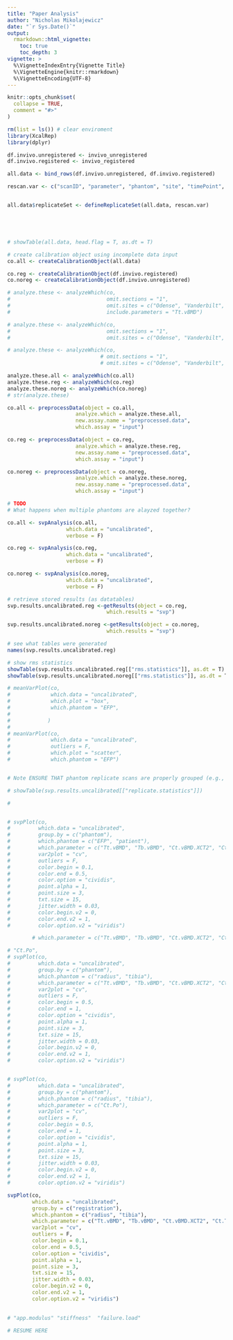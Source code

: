 ```yaml
---
title: "Paper Analysis"
author: "Nicholas Mikolajewicz"
date: "`r Sys.Date()`"
output: 
  rmarkdown::html_vignette:
    toc: true
    toc_depth: 3
vignette: >
  %\VignetteIndexEntry{Vignette Title}
  %\VignetteEngine{knitr::rmarkdown}
  %\VignetteEncoding{UTF-8}
---
```



```r
knitr::opts_chunk$set(
  collapse = TRUE,
  comment = "#>"
)
```


```r
rm(list = ls()) # clear enviroment
library(XcalRep)
library(dplyr)
```

```r

df.invivo.unregistered <- invivo_unregistered
df.invivo.registered <- invivo_registered

all.data <- bind_rows(df.invivo.unregistered, df.invivo.registered)

rescan.var <- c("scanID", "parameter", "phantom", "site", "timePoint", "registration")


all.data$replicateSet <- defineReplicateSet(all.data, rescan.var)





# showTable(all.data, head.flag = T, as.dt = T) 

```


```r
# create calibration object using incomplete data input
co.all <- createCalibrationObject(all.data)

co.reg <- createCalibrationObject(df.invivo.registered)
co.noreg <- createCalibrationObject(df.invivo.unregistered)

```




```r
# analyze.these <- analyzeWhich(co,
#                               omit.sections = "1",
#                               omit.sites = c("Odense", "Vanderbilt", "Aarhus", "Cambridge", "Southamptom", "WUSTL", "Baylor", "Paris", "Toronto", "Montreal", "Lyon"),
#                               include.parameters = "Tt.vBMD")

# analyze.these <- analyzeWhich(co,
#                               omit.sections = "1",
#                               omit.sites = c("Odense", "Vanderbilt", "Southamptom"))

# analyze.these <- analyzeWhich(co,
                              # omit.sections = "1",
                              # omit.sites = c("Odense", "Vanderbilt", "Aarhus"))

analyze.these.all <- analyzeWhich(co.all)
analyze.these.reg <- analyzeWhich(co.reg)
analyze.these.noreg <- analyzeWhich(co.noreg)
# str(analyze.these)
```




```r
co.all <- preprocessData(object = co.all, 
                      analyze.which = analyze.these.all, 
                      new.assay.name = "preprocessed.data",
                      which.assay = "input")

co.reg <- preprocessData(object = co.reg, 
                      analyze.which = analyze.these.reg, 
                      new.assay.name = "preprocessed.data",
                      which.assay = "input")

co.noreg <- preprocessData(object = co.noreg, 
                      analyze.which = analyze.these.noreg, 
                      new.assay.name = "preprocessed.data",
                      which.assay = "input")

# TODO
# What happens when multiple phantoms are alayzed together?
```




```r
co.all <- svpAnalysis(co.all, 
                   which.data = "uncalibrated",
                   verbose = F)

co.reg <- svpAnalysis(co.reg, 
                   which.data = "uncalibrated",
                   verbose = F)

co.noreg <- svpAnalysis(co.noreg, 
                   which.data = "uncalibrated",
                   verbose = F)
```


```r

# retrieve stored results (as datatables)
svp.results.uncalibrated.reg <-getResults(object = co.reg,
                                which.results = "svp")

svp.results.uncalibrated.noreg <-getResults(object = co.noreg,
                                which.results = "svp")

# see what tables were generated 
names(svp.results.uncalibrated.reg)

# show rms statistics
showTable(svp.results.uncalibrated.reg[["rms.statistics"]], as.dt = T)
showTable(svp.results.uncalibrated.noreg[["rms.statistics"]], as.dt = T)

```


```r

# meanVarPlot(co, 
#             which.data = "uncalibrated", 
#             which.plot = "box", 
#             which.phantom = "EFP",
#            
#            )
# 
# meanVarPlot(co,
#             which.data = "uncalibrated",
#             outliers = F,
#             which.plot = "scatter",
#             which.phantom = "EFP")


# Note ENSURE THAT phantom replicate scans are properly grouped (e.g., for in vivo replicates)
```

```r
# showTable(svp.results.uncalibrated[["replicate.statistics"]])
```


```r
# 


# svpPlot(co,
#         which.data = "uncalibrated",
#         group.by = c("phantom"),
#         which.phantom = c("EFP", "patient"),
#         which.parameter = c("Tt.vBMD", "Tb.vBMD", "Ct.vBMD.XCT2", "Ct.Th.XCT2", "Ct.Ar.XCT2", "Tb.Ar"),
#         var2plot = "cv",
#         outliers = F,
#         color.begin = 0.1,
#         color.end = 0.5,
#         color.option = "cividis",
#         point.alpha = 1,
#         point.size = 3,
#         txt.size = 15,
#         jitter.width = 0.03,
#         color.begin.v2 = 0,
#         color.end.v2 = 1,
#         color.option.v2 = "viridis")

        # which.parameter = c("Tt.vBMD", "Tb.vBMD", "Ct.vBMD.XCT2", "Ct.Th.XCT2", "Ct.Ar.XCT2", "Tb.Ar"),

# "Ct.Po",  
# svpPlot(co,
#         which.data = "uncalibrated",
#         group.by = c("phantom"),
#         which.phantom = c("radius", "tibia"),
#         which.parameter = c("Tt.vBMD", "Tb.vBMD", "Ct.vBMD.XCT2", "Ct.Th.XCT2", "Ct.Ar.XCT2", "Tb.Ar", "Tb.BV/TV", "Tb.N", "Tb.Sp", "Tb.Th", "inhomogeneity.Tb.network",  "peripheral.medullary.Tb.BD", "app.modulus", "stiffness",  "failure.load"),
#         var2plot = "cv",
#         outliers = F,
#         color.begin = 0.5,
#         color.end = 1,
#         color.option = "cividis",
#         point.alpha = 1,
#         point.size = 3,
#         txt.size = 15,
#         jitter.width = 0.03,
#         color.begin.v2 = 0,
#         color.end.v2 = 1,
#         color.option.v2 = "viridis")


# svpPlot(co,
#         which.data = "uncalibrated",
#         group.by = c("phantom"),
#         which.phantom = c("radius", "tibia"),
#         which.parameter = c("Ct.Po"),
#         var2plot = "cv",
#         outliers = F,
#         color.begin = 0.5,
#         color.end = 1,
#         color.option = "cividis",
#         point.alpha = 1,
#         point.size = 3,
#         txt.size = 15,
#         jitter.width = 0.03,
#         color.begin.v2 = 0,
#         color.end.v2 = 1,
#         color.option.v2 = "viridis")

svpPlot(co,
        which.data = "uncalibrated",
        group.by = c("registration"),
        which.phantom = c("radius", "tibia"),
        which.parameter = c("Tt.vBMD", "Tb.vBMD", "Ct.vBMD.XCT2", "Ct.Th.XCT2", "Ct.Ar.XCT2", "Tb.Ar"),
        var2plot = "cv",
        outliers = F,
        color.begin = 0.1,
        color.end = 0.5,
        color.option = "cividis",
        point.alpha = 1,
        point.size = 3,
        txt.size = 15,
        jitter.width = 0.03,
        color.begin.v2 = 0,
        color.end.v2 = 1,
        color.option.v2 = "viridis")

 
# "app.modulus" "stiffness"  "failure.load"

# RESUME HERE
```




